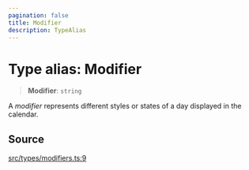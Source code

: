 ```yaml
---
pagination: false
title: Modifier
description: TypeAlias
---
```


# Type alias: Modifier

> **Modifier**: `string`

A _modifier_ represents different styles or states of a day displayed in the
calendar.

## Source

[src/types/modifiers.ts:9](https://github.com/gpbl/react-day-picker/blob/575f9be39/src/types/modifiers.ts#L9)
